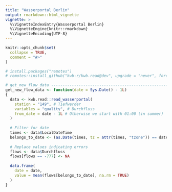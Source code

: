 ```yaml
---
title: "Wasserportal Berlin"
output: rmarkdown::html_vignette
vignette: >
  %\VignetteIndexEntry{Wasserportal Berlin}
  %\VignetteEngine{knitr::rmarkdown}
  %\VignetteEncoding{UTF-8}
---
```


```r
knitr::opts_chunk$set(
  collapse = TRUE,
  comment = "#>"
)
```

```r
# install.packages("remotes")
# remotes::install_github("kwb-r/kwb.read@dev", upgrade = "never", force = TRUE)

# get_new_flow_data ------------------------------------------------------------
get_new_flow_data <- function(date = Sys.Date() - 1L)
{
  data <- kwb.read::read_wasserportal(
    station = "149", # Tiefwerder 
    variables = "quality", # Durchfluss 
    from_date = date - 1L # Otherwise we start with 01:00 (in summer)
  )
  
  # Filter for date
  times <- data$LocalDateTime
  belongs_to_date <- (as.Date(times, tz = attr(times, "tzone")) == date)
  
  # Replace values indicating errors
  flows <- data$Durchfluss
  flows[flows == -777] <- NA
  
  data.frame(
    date = date, 
    value = mean(flows[belongs_to_date], na.rm = TRUE)
  )
}

```
